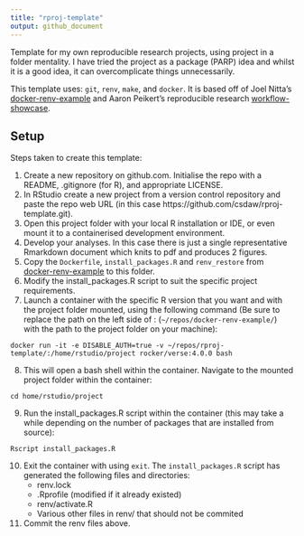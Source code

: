 ```yaml
---
title: "rproj-template"
output: github_document
---
```


Template for my own reproducible research projects, using project in a folder
mentality. I  have tried the project as a package (PARP) idea and whilst it is
a good idea, it can overcomplicate things unnecessarily. 

This template uses: `git`, `renv`, `make`, and `docker`. It is based off of 
Joel Nitta's [docker-renv-example](https://github.com/joelnitta/docker-renv-example)
and Aaron Peikert's reproducible research 
[workflow-showcase](https://github.com/aaronpeikert/workflow-showcase/tree/41e7bc740a9956dea743160aac24e88165b3ec33).

## Setup

Steps taken to create this template:

1. Create a new repository on github.com. Initialise the repo with a README,
.gitignore (for R), and appropriate LICENSE.
2. In RStudio create a new project from a version control repository and paste
the repo web URL (in this case https://github.com/csdaw/rproj-template.git).
3. Open this project folder with your local R installation or IDE, or even 
mount it to a containerised development environment.
4. Develop your analyses. In this case there is just a single representative 
Rmarkdown document which knits to pdf and produces 2 figures.
5. Copy the `Dockerfile`, `install_packages.R` and `renv_restore` from 
[docker-renv-example](https://github.com/joelnitta/docker-renv-example) to this
folder.
6. Modify the install_packages.R script to suit the specific project requirements.
7. Launch a container with the specific R version that you want and with 
   the project folder mounted, using the 
   following command (Be sure to replace the path on the left side of : 
   (`~/repos/docker-renv-example/`) with the path to the project folder on your 
   machine):
   
```docker run -it -e DISABLE_AUTH=true -v ~/repos/rproj-template/:/home/rstudio/project rocker/verse:4.0.0 bash```

8. This will open a bash shell within the container. Navigate to the mounted 
   project folder within the container:
   
```cd home/rstudio/project```

9. Run the install_packages.R script within the container (this may take a 
   while depending on the number of packages that are installed from source):

```Rscript install_packages.R```

10. Exit the container with using `exit`. The `install_packages.R` script has
    generated the following files and directories:
    - renv.lock
    - .Rprofile (modified if it already existed)
    - renv/activate.R
    - Various other files in renv/ that should not be commited
11. Commit the renv files above.
